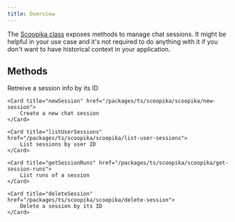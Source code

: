 ```yaml
---
title: Overview
---
```


The [Scoopika class](/packages/ts/scoopika/scoopika) exposes methods to manage chat sessions. It might be helpful in your use case and it's not required to do anything with it if you don't want to have historical context in your application.

## Methods

<CardGroup cols={2}>
	<Card title="getSession" href="/packages/ts/scoopika/scoopika/get-session">
		Retreive a session info by its ID
	</Card>

	<Card title="newSession" href="/packages/ts/scoopika/scoopika/new-session">
		Create a new chat session
	</Card>

	<Card title="listUserSessions" href="/packages/ts/scoopika/scoopika/list-user-sessions">
		List sessions by user ID
	</Card>

	<Card title="getSessionRuns" href="/packages/ts/scoopika/scoopika/get-session-runs">
		List runs of a session
	</Card>

	<Card title="deleteSession" href="/packages/ts/scoopika/scoopika/delete-session">
		Delete a session by its ID
	</Card>
</CardGroup>
